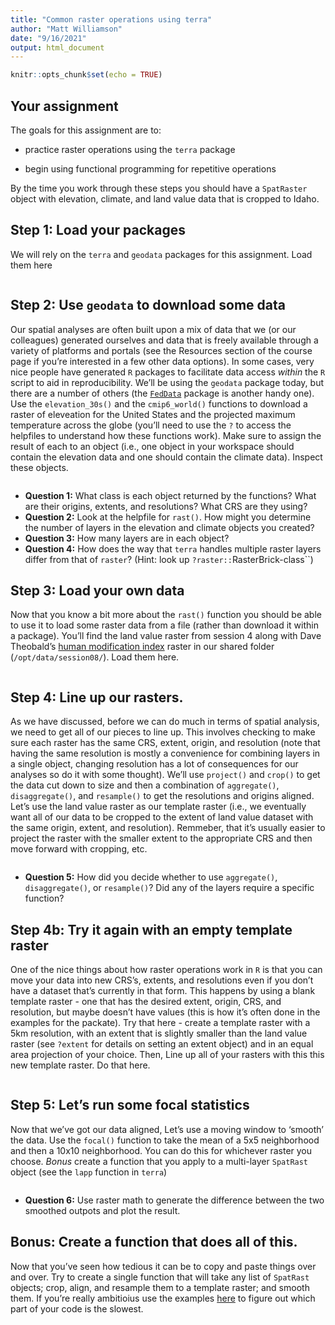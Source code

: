```yaml
---
title: "Common raster operations using terra"
author: "Matt Williamson"
date: "9/16/2021"
output: html_document
---
```


```r
knitr::opts_chunk$set(echo = TRUE)
```


## Your assignment

The goals for this assignment are to:

- practice raster operations using the `terra` package

- begin using functional programming for repetitive operations

By the time you work through these steps you should have a `SpatRaster` object with elevation, climate, and land value data that is cropped to Idaho.


## Step 1: Load your packages
We will rely on the `terra` and `geodata` packages for this assignment. Load them here
```r

```


## Step 2: Use `geodata` to download some data

Our spatial analyses are often built upon a mix of data that we (or our colleagues) generated ourselves and data that is freely available through a variety of platforms and portals (see the Resources section of the course page if you're interested in a few other data options). In some cases, very nice people have generated `R` packages to facilitate data access _within_ the `R` script to aid in reproducibility. We'll be using the `geodata` package today, but there are a number of others (the [`FedData` ](https://github.com/ropensci/FedData) package is another handy one). Use the `elevation_30s()` and the `cmip6_world()` functions to download a raster of eleveation for the United States and the projected maximum temperature across the globe (you'll need to use the `?` to access the helpfiles to understand how these functions work). Make sure to assign the result of each to an object (i.e., one object in your workspace should contain the elevation data and one should contain the climate data). Inspect these objects.

```r

```

* __Question 1:__ What class is each object returned by the functions? What are their origins, extents, and resolutions? What CRS are they using?
* __Question 2:__ Look at the helpfile for `rast()`. How might you determine the number of layers in the elevation and climate objects you created? 
* __Question 3:__ How many layers are in each object?
* __Question 4:__ How does the way that `terra` handles multiple raster layers differ from that of `raster`? (Hint: look up `?raster::`RasterBrick-class``)


## Step 3: Load your own data
Now that you know a bit more about the `rast()` function you should be able to use it to load some raster data from a file (rather than download it within a package). You'll find the land value raster from session 4 along with Dave Theobald's [human modification index](https://databasin.org/datasets/110a8b7e238444e2ad95b7c17e889b66/) raster in our shared folder (`/opt/data/session08/`). Load them here.

```r

```


## Step 4: Line up our rasters.
As we have discussed, before we can do much in terms of spatial analysis, we need to get all of our pieces to line up. This involves checking to make sure each raster has the same CRS, extent, origin, and resolution (note that having the same resolution is mostly a convenience for combining layers in a single object, changing resolution has a lot of consequences for our analyses so do it with some thought). We'll use `project()` and `crop()` to get the data cut down to size and then a combination of `aggregate()`, `disaggregate()`, and `resample()` to get the resolutions and origins aligned. Let's use the land value raster as our template raster (i.e., we eventually want all of our data to be cropped to the extent of land value dataset with the same origin, extent, and resolution). Remmeber, that it's usually easier to project the raster with the smaller extent to the appropriate CRS and then move forward with cropping, etc.

```r

```

* __Question 5:__ How did you decide whether to use `aggregate()`, `disaggregate()`, or `resample()`? Did any of the layers require a specific function?

## Step 4b: Try it again with an empty template raster
One of the nice things about how raster operations work in `R` is that you can move your data into new CRS's, extents, and resolutions even if you don't have a dataset that's currently in that form. This happens by using a blank template raster - one that has the desired extent, origin, CRS, and resolution, but maybe doesn't have values (this is how it's often done in the examples for the packate). Try that here - create a template raster with a 5km resolution, with an extent that is slightly smaller than the land value raster (see `?extent` for details on setting an extent object) and in an equal area projection of your choice. Then, Line up all of your rasters with this this new template raster. Do that here.

```r

```


## Step 5: Let's run some focal statistics
Now that we've got our data aligned, Let's use a moving window to 'smooth' the data. Use the `focal()` function to take the mean of a 5x5 neighborhood and then a 10x10 neighborhood. You can do this for whichever raster you choose. _Bonus_ create a function that you apply to a multi-layer `SpatRast` object (see the `lapp` function in `terra`) 

```r

```

* __Question 6:__ Use raster math to generate the difference between the two smoothed outpots and plot the result.

## Bonus: Create a function that does all of this. 
Now that you've seen how tedious it can be to copy and paste things over and over. Try to create a single function that will take any list of `SpatRast` objects; crop, align, and resample them to a template raster; and smooth them. If you're really ambitioius use the examples [here](http://adv-r.had.co.nz/Profiling.html) to figure out which part of your code is the slowest.
